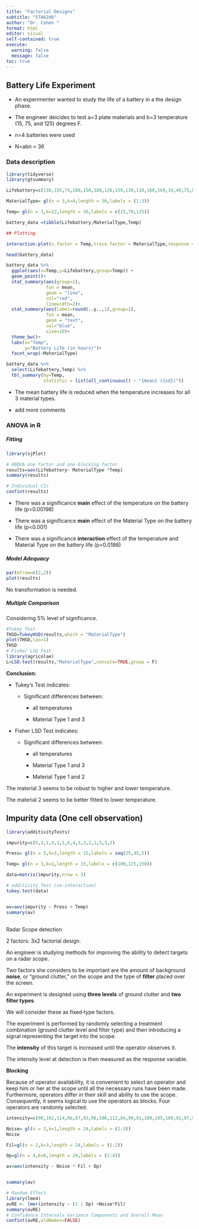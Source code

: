```yaml
---
title: "Factorial Designs"
subtitle: "STA6246"
author: "Dr. Cohen "
format: html
editor: visual
self-contained: true
execute: 
  warning: false
  message: false
toc: true
---
```


## Battery Life Experiment

-   An experimenter wanted to study the life of a battery in a the design phase.

-   The engineer deicides to test a=3 plate materials and b=3 temperature (15, 75, and 125) degrees F.

-   n=4 batteries were used

-   N=abn = 36

### Data description

```r
library(tidyverse)
library(gtsummary)

Lifebattery=c(130,155,74,180,150,188,126,159,138,110,168,160,34,40,75,80,136,122,106,115,174,120,150,139,82,20,70,58,25,70,58,45,96,104,60,82)

MaterialType= gl(n = 3,k=4,length = 36,labels = (1:3))

Temp= gl(n = 3,k=12,length = 36,labels = c(15,70,125))

battery_data =tibble(Lifebattery,MaterialType,Temp)

## Plotting

interaction.plot(x.factor = Temp,trace.factor = MaterialType,response = Lifebattery,fun = mean)

head(battery_data)

battery_data %>%
  ggplot(aes(x=Temp,y=Lifebattery,group=Temp)) +
  geom_point()+
  stat_summary(aes(group=1),
               fun = mean, 
               geom = "line", 
               col="red",
               linewidth=2)+
  stat_summary(aes(label=round(..y..,1),group=1),
               fun = mean, 
               geom = "text", 
               col="blue",
               size=10)+
  theme_bw()+
  labs(x="Temp",
       y="Battery Life (in hours)")+
  facet_wrap(~MaterialType)

battery_data %>% 
  select(Lifebattery,Temp) %>%
  tbl_summary(by=Temp,
              statistic = list(all_continuous() ~ "{mean} ({sd})"))
```

-   The mean battery life is reduced when the temperature increases for all 3 material types.

-   add more comments

### ANOVA in R

##### Fitting

```r
library(sjPlot)

# ANOVA one factor and one blocking factor
results=aov(Lifebattery~ MaterialType *Temp)
summary(results)


```

```r

# Individual CIs 
confint(results)
```

-   There was a significance **main** effect of the temperature on the battery life (p=0.00198)

-   There was a significance **main** effect of the Material Type on the battery life (p\<0.001)

-   There was a significance **interaction** effect of the temperature and Material Type on the battery life (p=0.0186)

##### Model Adequacy

```r
par(mfrow=c(2,2))
plot(results)
```

No transformation is needed.

##### Multiple Comparison

Considering 5% level of significance.

```r
#Tukey Test 
THSD=TukeyHSD(results,which = "MaterialType")
plot(THSD,las=1)
THSD
# Fisher LSD Test
library(agricolae)
L=LSD.test(results,"MaterialType",console=TRUE,group = F)
```

**Conclusion**:

-   Tukey's Test indicates:

    -   Significant differences between:

        -   all temperatures

        -   Material Type 1 and 3

-   Fisher LSD Test indicates:

    -   Significant differences between:

        -   all temperatures

        -   Material Type 1 and 3

        -   Material Type 1 and 2

The material 3 seems to be robust to higher and lower temperature.

The material 2 seems to be better fitted to lower temperature.

## Impurity data (One cell observation)

```r
library(additivityTests)

impurity=c(5,3,1,4,1,1,6,4,3,3,2,1,5,3,2)

Press= gl(n = 5,k=3,length = 15,labels = seq(25,45,5))

Temp= gl(n = 3,k=1,length = 15,labels = c(100,125,150))

data=matrix(impurity,nrow = 3)

# additivity Test (no-interaction)
tukey.test(data)


av=aov(impurity ~ Press + Temp)
summary(av)
```



## 
Radar Scope detection

2 factors: 3x2 factorial design.

An engineer is studying methods for improving the ability to detect targets on a radar scope.

Two factors she considers to be important are the amount of background **noise**, or "ground clutter," on the scope and the type of **filter** placed over the screen.

An experiment is designed using **three levels** of ground clutter and **two filter types**.

We will consider these as fixed‐type factors.

The experiment is performed by randomly selecting a treatment combination (ground clutter level and filter type) and then introducing a signal representing the target into the scope.

The **intensity** of this target is increased until the operator observes it.

The intensity level at detection is then measured as the response variable.

**Blocking**

Because of operator availability, it is convenient to select an operator and keep him or her at the scope until all the necessary runs have been made. Furthermore, operators differ in their skill and ability to use the scope. Consequently, it seems logical to use the operators as blocks. Four operators are randomly selected.

```r

intensity=c(90,102,114,86,87,93,96,106,112,84,90,91,100,105,108,92,97,95,92,96,98,81,80,83)

Noise= gl(n = 3,k=1,length = 24,labels = (1:3))
Noise

Fil=gl(n = 2,k=3,length = 24,labels = (1:2))

Op=gl(n = 4,k=6,length = 24,labels = (1:4))

av=aov(intensity ~ Noise * Fil + Op)


summary(av)

# Random Effect
library(lme4)
avRE <- lmer(intensity ~ (1 | Op) +Noise*Fil)
summary(avRE)
# Confidence Intervals Variance Components and Overall Mean
confint(avRE,oldNames=FALSE)



```
